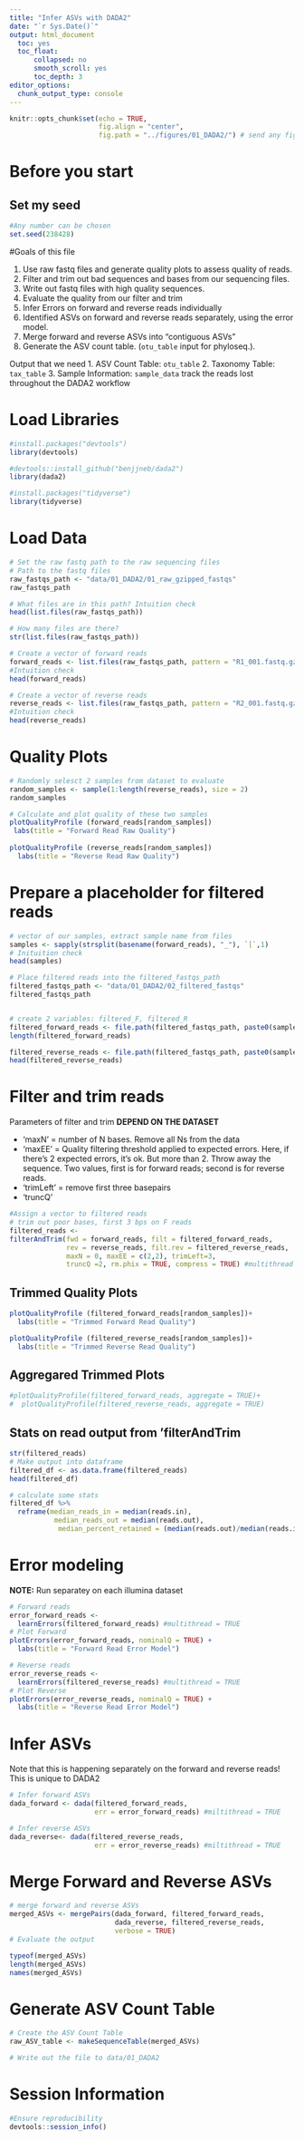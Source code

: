 ```yaml
---
title: "Infer ASVs with DADA2"
date: "`r Sys.Date()`"
output: html_document
  toc: yes
  toc_float:
      collapsed: no
      smooth_scroll: yes
      toc_depth: 3
editor_options: 
  chunk_output_type: console
---
```


```r
knitr::opts_chunk$set(echo = TRUE,
                      fig.align = "center", 
                      fig.path = "../figures/01_DADA2/") # send any figure output to this folder
```


# Before you start

## Set my seed
```r
#Any number can be chosen
set.seed(238428)
```

#Goals of this file

1. Use raw fastq files and generate quality plots to assess quality of reads.
2. Filter and trim out bad sequences and bases from our sequencing files.
3. Write out fastq files with high quality sequences.
4. Evaluate the quality from our filter and trim 
5. Infer Errors on forward and reverse reads individually
6. Identified ASVs on forward and reverse reads separately, using the error model.
7. Merge forward and reverse ASVs into "contiguous ASVs"
8. Generate the ASV count table. (`otu_table` input for phyloseq.).


Output that we need
1. ASV Count Table: `otu_table`
2. Taxonomy Table: `tax_table`
3. Sample Information: `sample_data` track the reads lost throughout the DADA2 workflow

# Load Libraries
```r
#install.packages("devtools")
library(devtools)

#devtools::install_github("benjjneb/dada2")
library(dada2)

#install.packages("tidyverse")
library(tidyverse)
```


# Load Data
```r
# Set the raw fastq path to the raw sequencing files
# Path to the fastq files
raw_fastqs_path <- "data/01_DADA2/01_raw_gzipped_fastqs"
raw_fastqs_path

# What files are in this path? Intuition check
head(list.files(raw_fastqs_path))

# How many files are there?
str(list.files(raw_fastqs_path))

# Create a vector of forward reads
forward_reads <- list.files(raw_fastqs_path, pattern = "R1_001.fastq.gz", full.names = TRUE)
#Intuition check
head(forward_reads)

# Create a vector of reverse reads
reverse_reads <- list.files(raw_fastqs_path, pattern = "R2_001.fastq.gz", full.names = TRUE)
#Intuition check
head(reverse_reads)
```

# Quality Plots
```r
# Randomly selesct 2 samples from dataset to evaluate
random_samples <- sample(1:length(reverse_reads), size = 2)
random_samples

# Calculate and plot quality of these two samples
plotQualityProfile (forward_reads[random_samples])
 labs(title = "Forward Read Raw Quality")
 
plotQualityProfile (reverse_reads[random_samples])
  labs(title = "Reverse Read Raw Quality")
```

# Prepare a placeholder for filtered reads
```r
# vector of our samples, extract sample name from files
samples <- sapply(strsplit(basename(forward_reads), "_"), `[`,1)
# Inituition check
head(samples)

# Place filtered reads into the filtered_fastqs_path
filtered_fastqs_path <- "data/01_DADA2/02_filtered_fastqs"
filtered_fastqs_path


# create 2 variables: filtered_F, filtered_R
filtered_forward_reads <- file.path(filtered_fastqs_path, paste0(samples, "_R1_filtered.fastq.gz"))
length(filtered_forward_reads)

filtered_reverse_reads <- file.path(filtered_fastqs_path, paste0(samples, "_R2_filtered.fastq.gz"))
head(filtered_reverse_reads)
```

# Filter and trim reads

Parameters of filter and trim **DEPEND ON THE DATASET**

- 'maxN' = number of N bases. Remove all Ns from the data
- 'maxEE' = Quality filtering threshold applied to expected errors. Here, if there's 2 expected errors, it's ok. But more than 2. Throw away the sequence.
Two values, first is for forward reads; second is for reverse reads.
- 'trimLeft' = remove first three basepairs
- 'truncQ'

```r
#Assign a vector to filtered reads
# trim out poor bases, first 3 bps on F reads
filtered_reads <-
filterAndTrim(fwd = forward_reads, filt = filtered_forward_reads,
              rev = reverse_reads, filt.rev = filtered_reverse_reads,
              maxN = 0, maxEE = c(2,2), trimLeft=3, 
              truncQ =2, rm.phix = TRUE, compress = TRUE) #multithread = TRUE)
```

## Trimmed Quality Plots
```r
plotQualityProfile (filtered_forward_reads[random_samples])+
  labs(title = "Trimmed Forward Read Quality")

plotQualityProfile (filtered_reverse_reads[random_samples])+
  labs(title = "Trimmed Reverse Read Quality")
```

## Aggregared Trimmed Plots
```r
#plotQualityProfile(filtered_forward_reads, aggregate = TRUE)+
#  plotQualityProfile(filtered_reverse_reads, aggregate = TRUE)
```

## Stats on read output from 'filterAndTrim
```r
str(filtered_reads)
# Make output into dataframe
filtered_df <- as.data.frame(filtered_reads)
head(filtered_df)

# calculate some stats
filtered_df %>%
  reframe(median_reads_in = median(reads.in),
           median_reads_out = median(reads.out),
            median_percent_retained = (median(reads.out)/median(reads.in)))
```
        
          
# Error modeling
**NOTE:** Run separatey on each illumina dataset
```r
# Forward reads
error_forward_reads <-
  learnErrors(filtered_forward_reads) #multithread = TRUE
# Plot Forward
plotErrors(error_forward_reads, nominalQ = TRUE) +
  labs(title = "Forward Read Error Model")

# Reverse reads
error_reverse_reads <-
  learnErrors(filtered_reverse_reads) #multithread = TRUE
# Plot Reverse
plotErrors(error_reverse_reads, nominalQ = TRUE) +
  labs(title = "Reverse Read Error Model")

```


# Infer ASVs

Note that this is happening separately on the forward and reverse reads! This is unique to DADA2
```r
# Infer forward ASVs
dada_forward <- dada(filtered_forward_reads, 
                     err = error_forward_reads) #miltithread = TRUE

# Infer reverse ASVs
dada_reverse<- dada(filtered_reverse_reads, 
                     err = error_reverse_reads) #miltithread = TRUE
```


# Merge Forward and Reverse ASVs
```r
# merge forward and reverse ASVs
merged_ASVs <- mergePairs(dada_forward, filtered_forward_reads,
                          dada_reverse, filtered_reverse_reads,
                          verbose = TRUE)
# Evaluate the output

typeof(merged_ASVs)
length(merged_ASVs)
names(merged_ASVs)
```

# Generate ASV Count Table
```r
# Create the ASV Count Table
raw_ASV_table <- makeSequenceTable(merged_ASVs)

# Write out the file to data/01_DADA2

```

# Session Information
```r
#Ensure reproducibility
devtools::session_info()
```
